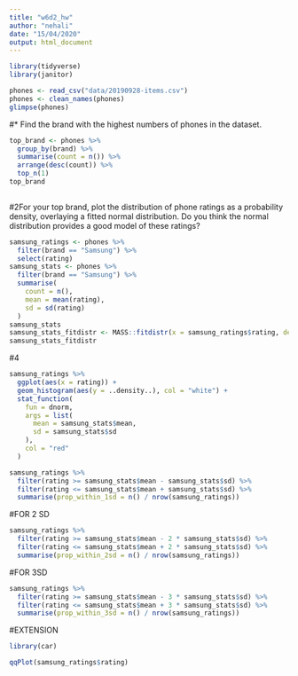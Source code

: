 ```yaml
---
title: "w6d2_hw"
author: "nehali"
date: "15/04/2020"
output: html_document
---
```


```r
library(tidyverse)
library(janitor)

```

```r
phones <- read_csv("data/20190928-items.csv")
phones <- clean_names(phones)
glimpse(phones)
```
#* Find the brand with the highest numbers of phones in the dataset.
```r
top_brand <- phones %>%
  group_by(brand) %>%
  summarise(count = n()) %>%
  arrange(desc(count)) %>%
  top_n(1)
top_brand
  
```
#2For your top brand, plot the distribution of phone ratings as a probability density, overlaying a fitted normal distribution. Do you think the normal distribution provides a good model of these ratings?
```r
samsung_ratings <- phones %>%
  filter(brand == "Samsung") %>%
  select(rating)
samsung_stats <- phones %>%
  filter(brand == "Samsung") %>%
  summarise(
    count = n(),
    mean = mean(rating),
    sd = sd(rating)
  )
samsung_stats
samsung_stats_fitdistr <- MASS::fitdistr(x = samsung_ratings$rating, densfun = "normal")
samsung_stats_fitdistr

```
#4
```r
samsung_ratings %>%
  ggplot(aes(x = rating)) +
  geom_histogram(aes(y = ..density..), col = "white") +
  stat_function(
    fun = dnorm, 
    args = list(
      mean = samsung_stats$mean,
      sd = samsung_stats$sd
    ),
    col = "red"
  )
```
```r
samsung_ratings %>%
  filter(rating >= samsung_stats$mean - samsung_stats$sd) %>%
  filter(rating <= samsung_stats$mean + samsung_stats$sd) %>%
  summarise(prop_within_1sd = n() / nrow(samsung_ratings))
```
#FOR 2 SD
```r
samsung_ratings %>%
  filter(rating >= samsung_stats$mean - 2 * samsung_stats$sd) %>%
  filter(rating <= samsung_stats$mean + 2 * samsung_stats$sd) %>%
  summarise(prop_within_2sd = n() / nrow(samsung_ratings))
```
#FOR 3SD
```r
samsung_ratings %>%
  filter(rating >= samsung_stats$mean - 3 * samsung_stats$sd) %>%
  filter(rating <= samsung_stats$mean + 3 * samsung_stats$sd) %>%
  summarise(prop_within_3sd = n() / nrow(samsung_ratings))
```

#EXTENSION

```r
library(car)
```




```r
qqPlot(samsung_ratings$rating)

```


```r

```

